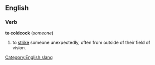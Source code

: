 ==English==
===Verb===
'''to coldcock''' (''someone'')
# to [[strike]] someone unexpectedly, often from outside of their field of vision.
[[Category:English slang]]